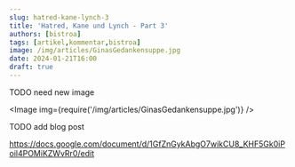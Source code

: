 ```yaml
---
slug: hatred-kane-lynch-3
title: 'Hatred, Kane und Lynch - Part 3'
authors: [bistroa]
tags: [artikel,kommentar,bistroa]
image: /img/articles/GinasGedankensuppe.jpg
date: 2024-01-21T16:00
draft: true
---
```



TODO need new image

<Image img={require('/img/articles/GinasGedankensuppe.jpg')} />

<!--truncate-->

TODO add blog post


https://docs.google.com/document/d/1GfZnGykAbgO7wikCU8_KHF5Gk0iPoil4POMiKZWvRr0/edit
